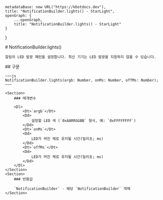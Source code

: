 
    metadataBase: new URL("https://kbotdocs.dev"),
    title: "NotificationBuilder.lights() - StarLight",
    openGraph: {
        ...openGraph,
        title: "NotificationBuilder.lights() - StarLight"
    }
}

<Section>
    # NotificationBuilder.lights()

    알림의 LED 발광 패턴을 설정합니다. 최신 기기는 LED 발광을 지원하지 않을 수 있습니다.
</Section>
<Section>
    ## 구문

    ~~~js
    NotificationBuilder.lights(argb: Number, onMs: Number, offMs: Number);
    ~~~

    <Section>
        ### 매개변수

        <Dl>
            <Dt>`argb`</Dt>
            <Dd>
                설정할 LED 색 (`0xAARRGGBB` 형식, 예: `0xFFFFFFFF`)
            </Dd>
            <Dt>`onMs`</Dt>
            <Dd>
                LED가 켜진 채로 유지될 시간(밀리초; ms)
            </Dd>
            <Dt>`offMs`</Dt>
            <Dd>
                LED가 꺼진 채로 유지될 시간(밀리초; ms)
            </Dd>
        </Dl>
    </Section>
    <Section>
        ### 반환값

        `NotificationBuilder` - 해당 `NotificationBuilder` 객체
    </Section>
</Section>